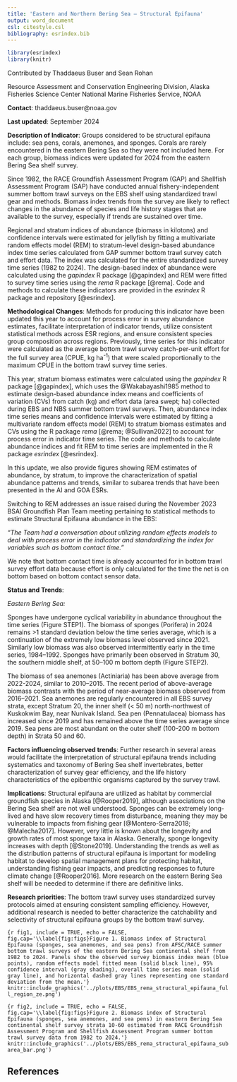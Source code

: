 ```yaml
---
title: 'Eastern and Northern Bering Sea – Structural Epifauna'
output: word_document
csl: citestyle.csl
bibliography: esrindex.bib
---
```


```r
library(esrindex)
library(knitr)
```

Contributed by Thaddaeus Buser and Sean Rohan

Resource Assessment and Conservation Engineering Division, Alaska Fisheries Science Center National Marine Fisheries Service, NOAA 

**Contact**: thaddaeus.buser@noaa.gov

**Last updated**: September 2024

**Description of Indicator**: 
Groups considered to be structural epifauna include: sea pens, corals, anemones, and sponges. Corals are rarely encountered in the eastern Bering Sea so they were not included here. For each group, biomass indices were updated for 2024 from the eastern Bering Sea shelf survey.

Since 1982, the RACE Groundfish Assessment Program (GAP) and Shellfish Assessment Program (SAP) have conducted annual fishery-independent summer bottom trawl surveys on the EBS shelf using standardized trawl gear and methods. Biomass index trends from the survey are likely to reflect changes in the abundance of species and life history stages that are available to the survey, especially if trends are sustained over time.

Regional and stratum indices of abundance (biomass in kilotons) and confidence intervals were estimated for jellyfish by fitting a multivariate random effects model (REM) to stratum-level design-based abundance index time series calculated from GAP summer bottom trawl survey catch and effort data. The index was calculated for the entire standardized survey time series (1982 to 2024). The design-based index of abundance were calculated using the _gapindex_ R package [@gapindex] and REM were fitted to survey time series using the _rema_ R package [@rema]. Code and methods to calculate these indicators are provided in the _esrindex_ R package and repository [@esrindex].


**Methodological Changes**: 
Methods for producing this indicator have been updated this year to account for process error in survey abundance estimates, facilitate interpretation of indicator trends, utilize consistent statistical methods across ESR regions, and ensure consistent species group composition across regions. Previously, time series for this indicator were calculated as the average bottom trawl survey catch-per-unit effort for the full survey area (CPUE, kg ha^-1^) that were scaled proportionally to the maximum CPUE in the bottom trawl survey time series.

This year, stratum biomass estimates were calculated using the _gapindex_ R package [@gapindex], which uses the @Wakabayashi1985 method to estimate design-based abundance index means and coefficients of variation (CVs) from catch (kg) and effort data (area swept; ha) collected during EBS and NBS summer bottom trawl surveys. Then, abundance index time series means and confidence intervals were estimated by fitting a multivariate random effects model (REM) to stratum biomass estimates and CVs using the R package _rema_ [@rema; @Sullivan2022] to account for process error in indicator time series. The code and methods to calculate abundance indices and fit REM to time series are implemented in the R package _esrindex_ [@esrindex].

In this update, we also provide figures showing REM estimates of abundance, by stratum, to improve the characterization of spatial abundance patterns and trends, similar to subarea trends that have been presented in the AI and GOA ESRs.

Switching to REM addresses an issue raised during the November 2023 BSAI Groundfish Plan Team meeting pertaining to statistical methods to estimate Structural Epifauna abundance in the EBS:

_“The Team had a conversation about utilizing random effects models to deal with process error in the indicator and standardizing the index for variables such as bottom contact time.”_

We note that bottom contact time is already accounted for in bottom trawl survey effort data because effort is only calculated for the time the net is on bottom based on bottom contact sensor data.


**Status and Trends**: 


_Eastern Bering Sea:_

Sponges have undergone cyclical variability in abundance throughout the time series (Figure STEP1). The biomass of sponges (Porifera) in 2024 remains >1 standard deviation below the time series average, which is a continuation of  the extremely low biomass level observed since 2021. Similarly low biomass was also observed intermittently early in the time series, 1984–1992. Sponges have primarily been observed in Stratum 30, the southern middle shelf, at 50–100 m bottom depth (Figure STEP2).

The biomass of sea anemones (Actiniaria) has been above average from  2022-2024, similar to 2010–2015. The recent period of above-average biomass contrasts with the period of near-average biomass observed from 2016–2021. Sea anemones are regularly encountered in all EBS survey strata, except Stratum 20, the inner shelf (< 50 m) north-northwest of Kuskokwim Bay, near Nunivak Island.
Sea pen (Pennatulacea) biomass has increased since 2019 and has remained above the time series average since 2019. Sea pens are most abundant on the outer shelf (100-200 m bottom depth) in Strata 50 and 60.



**Factors influencing observed trends**: Further research in several areas would facilitate the interpretation of structural epifauna trends including systematics and taxonomy of Bering Sea shelf invertebrates, better characterization of survey gear efficiency, and the life history characteristics of the epibenthic organisms captured by the survey trawl.

**Implications**: Structural epifauna are utilized as habitat by commercial groundfish species in Alaska [@Rooper2019], although associations on the Bering Sea shelf are not well understood. Sponges can be extremely long-lived and have slow recovery times from disturbance, meaning they may be vulnerable to impacts from fishing gear [@Montero-Serra2018; @Malecha2017]. However, very little is known about the longevity and growth rates of most sponge taxa in Alaska. Generally, sponge longevity increases with depth [@Stone2019]. Understanding the trends as well as the distribution patterns of structural epifauna is important for modeling habitat to develop spatial management plans for protecting habitat, understanding fishing gear impacts, and predicting responses to future climate change [@Rooper2016]. More research on the eastern Bering Sea shelf will be needed to determine if there are definitive links.

**Research priorities**: The bottom trawl survey uses standardized survey protocols aimed at ensuring consistent sampling efficiency. However, additional research is needed to better characterize the catchability and selectivity of structural epifauna groups by the bottom trawl survey.



```{r fig1, include = TRUE, echo = FALSE, fig.cap='\\label{fig:figs}Figure 1. Biomass index of Structural Epifauna (sponges, sea anemones, and sea pens) from AFSC/RACE summer bottom trawl surveys of the eastern Bering Sea continental shelf from 1982 to 2024. Panels show the observed survey biomass index mean (blue points), random effects model fitted mean (solid black line), 95% confidence interval (gray shading), overall time series mean (solid gray line), and horizontal dashed gray lines representing one standard deviation from the mean.'}
knitr::include_graphics('../plots/EBS/EBS_rema_structural_epifauna_full_region_ze.png')
```





```{r fig2, include = TRUE, echo = FALSE, fig.cap='\\label{fig:figs}Figure 2. Biomass index of Structural Epifauna (sponges, sea anemones, and sea pens) in eastern Bering Sea continental shelf survey strata 10-60 estimated from RACE Groundfish Assessment Program and Shellfish Assessment Program summer bottom trawl survey data from 1982 to 2024.'}
knitr::include_graphics('../plots/EBS/EBS_rema_structural_epifauna_subarea_bar.png')
```



## References

